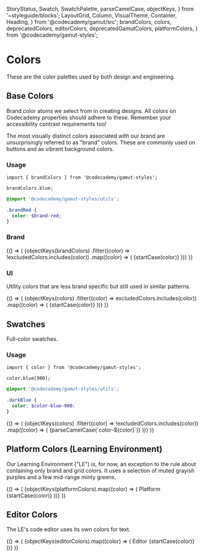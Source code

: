   StoryStatus,
  Swatch,
  SwatchPalette,
  parseCamelCase,
  objectKeys,
} from '~styleguide/blocks';
  LayoutGrid,
  Column,
  VisualTheme,
  Container,
  Heading,
} from '@codecademy/gamut/src';
  brandColors,
  colors,
  deprecatedColors,
  editorColors,
  deprecatedGamutColors,
  platformColors,
} from '@codecademy/gamut-styles';

<Meta title="Foundations/Colors" component="Colors" />

# Colors

<StoryStatus status="stable" />

These are the color palettes used by both design and engineering.

## Base Colors

Brand color atoms we select from in creating designs. All colors on
Codecademy properties should adhere to these. Remember your accessibility
contrast requirements too!

The most visually distinct colors associated with our brand are
unsurprisingly referred to as "brand" colors. These are commonly used on
buttons and as vibrant background colors.

### Usage

```tsx
import { brandColors } from '@codecademy/gamut-styles';

brandColors.blue;
```

```scss
@import '@codecademy/gamut-styles/utils';

.brandRed {
  color: $brand-red;
}
```

### Brand

<Story name="Brand">
  {() => (
    <LayoutGrid rowGap="md" columnGap="md">
      {objectKeys(brandColors)
        .filter((color) => !excludedColors.includes(color))
        .map((color) => (
          <Column key={color} size={{ xs: 6, sm: 3 }}>
            <Container flex={false}>
              <Heading as="h2" fontSize="xs">
                {startCase(color)}
              </Heading>
              <Swatch
                name={`$brand-${parseCamelCase(color)}`}
                hex={brandColors[color]}
              />
            </Container>
          </Column>
        ))}
    </LayoutGrid>
  )}
</Story>

<br />

### UI

Utility colors that are less brand specific but still used in similar patterns.

<Story name="Base">
  {() => (
    <LayoutGrid rowGap="md" columnGap="md">
      {objectKeys(colors)
        .filter((color) => excludedColors.includes(color))
        .map((color) => (
          <Column key={color} size={{ xs: 6, sm: 3 }}>
            <Container flex={false}>
              <Heading as="h2" fontSize="xs">
                {startCase(color)}
              </Heading>
              <Swatch
                name={`$color-${parseCamelCase(color)}`}
                hex={colors[color]}
              />
            </Container>
          </Column>
        ))}
    </LayoutGrid>
  )}
</Story>

<br />

## Swatches

Full-color swatches.

### Usage

```tsx
import { color } from '@codecademy/gamut-styles';

color.blue[900];
```

```scss
@import '@codecademy/gamut-styles/utils';

.darkBlue {
  color: $color-blue-900;
}
```

<Story name="Rest">
  {() => (
    <LayoutGrid rowGap="md" columnGap="md">
      {objectKeys(colors)
        .filter((color) => !excludedColors.includes(color))
        .map((color) => (
          <Column key={color} size={{ xs: 6, sm: 3 }}>
            <Container flex={false}>
              <Heading as="h2" fontSize="xs">
                {parseCamelCase(`color-${color}`)}
              </Heading>
              <SwatchPalette
                variablePrefix={`color-${color}`}
                data={colors[color]}
              />
            </Container>
          </Column>
        ))}
    </LayoutGrid>
  )}
</Story>

## Platform Colors (Learning Environment)

Our Learning Environment ("LE") is, for now, an exception to the rule
about containing only brand and grid colors. It uses a selection of muted
grayish purples and a few mid-range minty greens.

<Story name="Platform ">
  {() => (
    <LayoutGrid rowGap="md" columnGap="md">
      {objectKeys(platformColors).map((color) => (
        <Column key={color} size={{ xs: 6, sm: 3 }}>
          <Container flex={false}>
            <Heading as="h2" fontSize="xs">
              Platform {startCase(color)}
            </Heading>
            <SwatchPalette
              variablePrefix={`platform-${color}`}
              data={platformColors[color]}
            />
          </Container>
        </Column>
      ))}
    </LayoutGrid>
  )}
</Story>

## Editor Colors

The LE's code editor uses its own colors for text.

<Story name="Editor">
  {() => (
    <LayoutGrid rowGap="md" columnGap="md">
      {objectKeys(editorColors).map((color) => (
        <Column key={color} size={{ xs: 6, sm: 3 }}>
          <Container flex={false}>
            <Heading as="h2" fontSize="xs">
              Editor {startCase(color)}
            </Heading>
            <Swatch
              name={`color-editor-${parseCamelCase(color)}`}
              hex={editorColors[color]}
            />
          </Container>
        </Column>
      ))}
    </LayoutGrid>
  )}
</Story>
